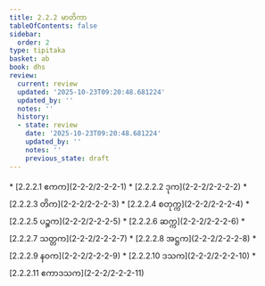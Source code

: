 ```yaml
---
title: 2.2.2 မာတိကာ
tableOfContents: false
sidebar:
  order: 2
type: tipitaka
basket: ab
book: dhs
review:
  current: review
  updated: '2025-10-23T09:20:48.681224'
  updated_by: ''
  notes: ''
  history:
  - state: review
    date: '2025-10-23T09:20:48.681224'
    updated_by: ''
    notes: ''
    previous_state: draft
---
```



<ReviewStatus review={frontmatter.review} showDetails={true} />

<HypothesisAnnotation frontmatter={frontmatter} />

<DynamicBreadcrumb />



<TableOfContents book="dhs" section="2.2.2">
* [2.2.2.1 ဧကက](2-2-2/2-2-2-1)
* [2.2.2.2 ဒုက](2-2-2/2-2-2-2)
* [2.2.2.3 တိက](2-2-2/2-2-2-3)
* [2.2.2.4 စတုက္က](2-2-2/2-2-2-4)
* [2.2.2.5 ပဉ္စက](2-2-2/2-2-2-5)
* [2.2.2.6 ဆက္က](2-2-2/2-2-2-6)
* [2.2.2.7 သတ္တက](2-2-2/2-2-2-7)
* [2.2.2.8 အဋ္ဌက](2-2-2/2-2-2-8)
* [2.2.2.9 နဝက](2-2-2/2-2-2-9)
* [2.2.2.10 ဒသက](2-2-2/2-2-2-10)
* [2.2.2.11 ဧကာဒသက](2-2-2/2-2-2-11)
</TableOfContents>
